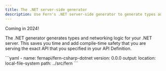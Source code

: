 ```yaml
---
title: The .NET server-side generator
description: Use Fern's .NET server-side generator to generate types and networking logic for your back end. 
---
```


<Callout intent="tip">
Coming in 2024!
</Callout>

<br />

The .NET generator generates types and networking logic for your .NET server. This saves you time and add compile-time safety that you are serving the exact API that you specified in your API Definition.

<CodeBlock title="generators.yml">
```yaml
- name: fernapi/fern-csharp-dotnet
  version: 0.0.0
  output:
    location: local-file-system
    path: ../src/fern
```
</CodeBlock>
